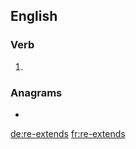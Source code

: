 ==English==

===Verb===
{{head|en|verb form}}

# {{en-third-person singular of|re-extend}}

===Anagrams===
* {{l|en|extenders}}

[[de:re-extends]]
[[fr:re-extends]]